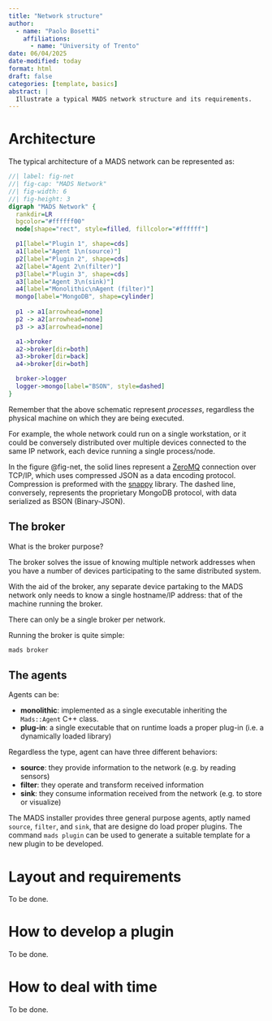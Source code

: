 ```yaml
---
title: "Network structure"
author:
  - name: "Paolo Bosetti"
    affiliations: 
      - name: "University of Trento"
date: 06/04/2025
date-modified: today
format: html
draft: false
categories: [template, basics]
abstract: |
  Illustrate a typical MADS network structure and its requirements.
---
```


# Architecture

The typical architecture of a MADS network can be represented as:

```dot
//| label: fig-net
//| fig-cap: "MADS Network"
//| fig-width: 6
//| fig-height: 3
digraph "MADS Network" {
  rankdir=LR
  bgcolor="#ffffff00"
  node[shape="rect", style=filled, fillcolor="#ffffff"]

  p1[label="Plugin 1", shape=cds]
  a1[label="Agent 1\n(source)"]
  p2[label="Plugin 2", shape=cds]
  a2[label="Agent 2\n(filter)"]
  p3[label="Plugin 3", shape=cds]
  a3[label="Agent 3\n(sink)"]
  a4[label="Monolithic\nAgent (filter)"]
  mongo[label="MongoDB", shape=cylinder]
  
  p1 -> a1[arrowhead=none]
  p2 -> a2[arrowhead=none]
  p3 -> a3[arrowhead=none]

  a1->broker
  a2->broker[dir=both]
  a3->broker[dir=back]
  a4->broker[dir=both]

  broker->logger
  logger->mongo[label="BSON", style=dashed]
}
```

::: callout-important
Remember that the above schematic represent *processes*, regardless the physical machine on which they are being executed.

For example, the whole network could run on a single workstation, or it could be conversely distributed over multiple devices connected to the same IP network, each device running a single process/node.
:::


In the figure @fig-net, the solid lines represent a [ZeroMQ](https://zeromq.org) connection over TCP/IP, which uses compressed JSON as a data encoding protocol. Compression is preformed with the [snappy](https://github.com/google/snappy) library. The dashed line, conversely, represents the proprietary MongoDB protocol, with data serialized as BSON (Binary-JSON).


## The broker

What is the broker purpose?

The broker solves the issue of knowing multiple network addresses when you have a number of devices participating to the same distributed system.

With the aid of the broker, any separate device partaking to the MADS network only needs to know a single hostname/IP address: that of the machine running the broker.

::: callout-warning
There can only be a single broker per network.
:::

Running the broker is quite simple:

```sh
mads broker
```

## The agents

Agents can be:

* **monolithic**: implemented as a single executable inheriting the `Mads::Agent` C++ class.
* **plug-in**: a single executable that on runtime loads a proper plug-in (i.e. a dynamically loaded library)

Regardless the type, agent can have three different behaviors:

- **source**: they provide information to the network (e.g. by reading sensors)
- **filter**: they operate and transform received information
- **sink**: they consume information received from the network (e.g. to store or visualize)

The MADS installer provides three general purpose agents, aptly named `source`, `filter`, and `sink`, that are designe do load proper plugins. The command `mads plugin` can be used to generate a suitable template for a new plugin to be developed.


# Layout and requirements

::: callout-note
To be done.
:::


# How to develop a plugin

::: callout-note
To be done.
:::


# How to deal with time

::: callout-note
To be done.
:::
